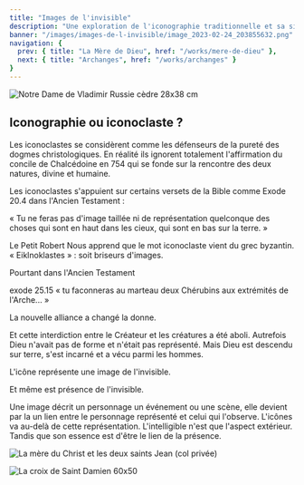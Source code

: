 ```yaml
---
title: "Images de l'invisible"
description: "Une exploration de l'iconographie traditionnelle et sa signification spirituelle"
banner: "/images/images-de-l-invisible/image_2023-02-24_203855632.png"
navigation: {
  prev: { title: "La Mère de Dieu", href: "/works/mere-de-dieu" },
  next: { title: "Archanges", href: "/works/archanges" }
}
---
```


![Notre Dame de Vladimir Russie cèdre 28x38 cm](/images/images-de-l-invisible/image_2023-02-24_203855632.png)

## Iconographie ou iconoclaste ?

Les iconoclastes se considèrent comme les défenseurs de la pureté des dogmes christologiques. En réalité ils ignorent totalement l'affirmation du concile de Chalcédoine en 754 qui se fonde sur la rencontre des deux natures, divine et humaine.

Les iconoclastes s'appuient sur certains versets de la Bible comme Exode 20.4 dans l'Ancien Testament :

« Tu ne feras pas d'image taillée ni de représentation quelconque des choses qui sont en haut dans les cieux, qui sont en bas sur la terre. »

Le Petit Robert Nous apprend que le mot iconoclaste vient du grec byzantin. « Eiklnoklastes » : soit briseurs d'images.

Pourtant dans l'Ancien Testament

exode 25.15 « tu faconneras au marteau deux Chérubins aux extrémités de l'Arche... »

La nouvelle alliance a changé la donne.

Et cette interdiction entre le Créateur et les créatures a été aboli. Autrefois Dieu n'avait pas de forme et n'était pas représenté. Mais Dieu est descendu sur terre, s'est incarné et a vécu parmi les hommes.

L'icône représente une image de l'invisible.

Et même est présence de l'invisible.

Une image décrit un personnage un événement ou une scène, elle devient par la un lien entre le personnage représenté et celui qui l'observe. L'icônes va au-delà de cette représentation. L'intelligible n'est que l'aspect extérieur. Tandis que son essence est d'être le lien de la présence.

![La mère du Christ et les deux saints Jean (col privée)](/images/images-de-l-invisible/20210731_104607.jpg)

![La croix de Saint Damien 60x50](/images/images-de-l-invisible/10000184482740901816080423041.jpg) 